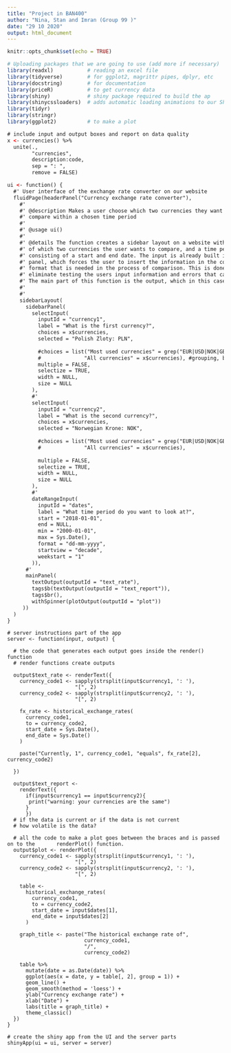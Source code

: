 ```yaml
---
title: "Project in BAN400"
author: "Nina, Stan and Imran (Group 99 )"
date: "29 10 2020"
output: html_document
---
```


```r
knitr::opts_chunk$set(echo = TRUE)

# Uploading packages that we are going to use (add more if necessary)
library(readxl)           # reading an excel file
library(tidyverse)        # for ggplot2, magrittr pipes, dplyr, etc
library(docstring)        # for documentation
library(priceR)           # to get currency data
library(shiny)            # shiny package required to build the ap
library(shinycssloaders)  # adds automatic loading animations to our Shiny plot
library(tidyr)          
library(stringr)
library(ggplot2)          # to make a plot

```

```ui
# include input and output boxes and report on data quality
x <- currencies() %>%
  unite(.,
        "currencies",
        description:code,
        sep = ": ",
        remove = FALSE)

ui <- function() {
  #' User interface of the exchange rate converter on our website
  fluidPage(headerPanel("Currency exchange rate converter"), 
    #' 
    #' @description Makes a user choose which two currencies they want to
    #' compare within a chosen time period
    #' 
    #' @usage ui()
    #'
    #' @details The function creates a sidebar layout on a website with panels
    #' of which two currencies the user wants to compare, and a time period with
    #' consisting of a start and end date. The input is already built in for each
    #' panel, which forces the user to insert the information in the correct
    #' format that is needed in the process of comparison. This is done to
    #' eliminate testing the users input information and errors that can occur.
    #' The main part of this function is the output, which in this case is .... 
    #' 
    #'
    sidebarLayout(
      sidebarPanel(
        selectInput(
          inputId = "currency1",
          label = "What is the first currency?",
          choices = x$currencies,
          selected = "Polish Zloty: PLN",
          
          #choices = list("Most used currencies" = grep("EUR|USD|NOK|GBP", x$currencies, value = T),
          #              "All currencies" = x$currencies), #grouping, but its a fail for now
          multiple = FALSE,
          selectize = TRUE,
          width = NULL,
          size = NULL
        ),
        #'
        selectInput(
          inputId = "currency2",
          label = "What is the second currency?",
          choices = x$currencies,
          selected = "Norwegian Krone: NOK",
          
          #choices = list("Most used currencies" = grep("EUR|USD|NOK|GBP", x$currencies, value = T),
          #              "All currencies" = x$currencies),
          
          multiple = FALSE,
          selectize = TRUE,
          width = NULL,
          size = NULL
        ),
        #'
        dateRangeInput(
          inputId = "dates",
          label = "What time period do you want to look at?",
          start = "2018-01-01",
          end = NULL,
          min = "2000-01-01",
          max = Sys.Date(),
          format = "dd-mm-yyyy",
          startview = "decade",
          weekstart = "1"
        )), 
      #'          
      mainPanel(
        textOutput(outputId = "text_rate"),
        tags$b(textOutput(outputId = "text_report")),
        tags$br(),
        withSpinner(plotOutput(outputId = "plot"))
     ))
  )
}

```


```server
# server instructions part of the app
server <- function(input, output) {
  
  # the code that generates each output goes inside the render() function
  # render functions create outputs
  
  output$text_rate <- renderText({
    currency_code1 <- sapply(strsplit(input$currency1, ': '),
                      "[", 2)
    currency_code2 <- sapply(strsplit(input$currency2, ': '),
                      "[", 2)
    
    fx_rate <- historical_exchange_rates(
      currency_code1,
      to = currency_code2,
      start_date = Sys.Date(),
      end_date = Sys.Date()
    )
    
    paste("Currently, 1", currency_code1, "equals", fx_rate[2], currency_code2)
    
  })
  
  output$text_report <-
    renderText({
      if(input$currency1 == input$currency2){
       print("warning: your currencies are the same")
      }
      })
  # if the data is current or if the data is not current
  # how volatile is the data?
  
  # all the code to make a plot goes between the braces and is passed on to the       renderPlot() function.
  output$plot <- renderPlot({
    currency_code1 <- sapply(strsplit(input$currency1, ': '),
                      "[", 2)
    currency_code2 <- sapply(strsplit(input$currency2, ': '),
                      "[", 2)
    
    table <-
      historical_exchange_rates(
        currency_code1,
        to = currency_code2,
        start_date = input$dates[1],
        end_date = input$dates[2]
      )
    
    graph_title <- paste("The historical exchange rate of",
                         currency_code1,
                         "/",
                         currency_code2)
    
    table %>%
      mutate(date = as.Date(date)) %>%
      ggplot(aes(x = date, y = table[, 2], group = 1)) +
      geom_line() +
      geom_smooth(method = 'loess') +
      ylab("Currency exchange rate") +
      xlab("Date") +
      labs(title = graph_title) +
      theme_classic()
  })
}

```


```shiny
# create the shiny app from the UI and the server parts
shinyApp(ui = ui, server = server)
```

